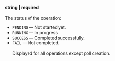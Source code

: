 **string \| required**<br/><br/>The status of the operation:

- `PENDING` — Not started yet.
- `RUNNING` — In progress.
- `SUCCESS` — Completed successfully.
- `FAIL` — Not completed.<br/><br/>Displayed for all operations except poll creation.